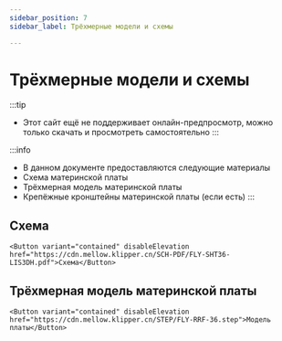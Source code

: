 ```yaml
---
sidebar_position: 7
sidebar_label: Трёхмерные модели и схемы

---
```



# Трёхмерные модели и схемы


:::tip
* Этот сайт ещё не поддерживает онлайн-предпросмотр, можно только скачать и просмотреть самостоятельно
:::

:::info
* В данном документе предоставляются следующие материалы
* Схема материнской платы
* Трёхмерная модель материнской платы
* Крепёжные кронштейны материнской платы (если есть)
:::

## Схема

    <Button variant="contained" disableElevation href="https://cdn.mellow.klipper.cn/SCH-PDF/FLY-SHT36-LIS3DH.pdf">Схема</Button>


## Трёхмерная модель материнской платы

    <Button variant="contained" disableElevation href="https://cdn.mellow.klipper.cn/STEP/FLY-RRF-36.step">Модель платы</Button>

